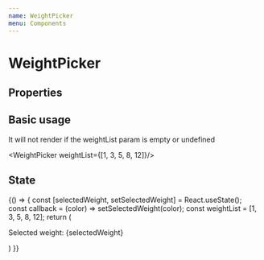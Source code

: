 ```yaml
---
name: WeightPicker
menu: Components
---
```



# WeightPicker

## Properties

<Props of={WeightPicker}/>

## Basic usage

It will not render if the weightList param is empty or undefined

<Playground>
  <WeightPicker/>

  <WeightPicker weightList={[]}/>

  <WeightPicker weightList={[1, 3, 5, 8, 12]}/>
</Playground>

## State

<Playground>
 {() => {
    const [selectedWeight, setSelectedWeight] = React.useState();
    const callback = (color) => setSelectedWeight(color);
    const weightList = [1, 3, 5, 8, 12];
    return (
      <React.Fragment>
        <p>Selected weight: {selectedWeight}</p>
        <WeightPicker weightList={weightList} onActiveCallback={callback}/>
      </React.Fragment>
      )
  }}
</Playground>
